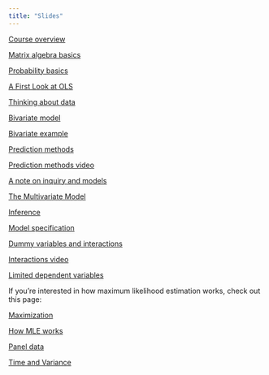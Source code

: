 ```yaml
---
title: "Slides"
---
```


[Course overview](/slides/overview25.qmd)

[Matrix algebra basics](/slides/matrix25.qmd)

[Probability basics](/slides/probability25.qmd)

[A First Look at OLS](/slides/linearmodelfirstlook.qmd)

[Thinking about data](/slides/thinkingdata25.qmd)

[Bivariate model](/slides/bivariate25.qmd)

[Bivariate example](/slides/bivariateexample25.qmd)

<!-- [Multivariate model](multivariate24.qmd) -->

[Prediction methods](/slides/predictionmethods25.qmd) 

[Prediction methods video](https://youtu.be/1KUWg6bATRk)

[A note on inquiry and models](/slides/inquiry25.qmd)

[The Multivariate Model](/slides/multivariate25.qmd)

<!-- [Normality](normality24.qmd) -->

[Inference](/slides/inference25.qmd)

[Model specification](/slides/specification25.qmd)

[Dummy variables and interactions](/slides/interactions25.qmd)

[Interactions video](https://youtu.be/8D0Y1SpVIGQ)

[Limited dependent variables](/slides/limiteddv25.qmd)

If you're interested in how maximum likelihood estimation works, check out this page:

[Maximization](https://clavedark.github.io/MLEfall24/llfmax24.html)

[How MLE works](/slides/mle-iterations25.qmd)

[Panel data](/slides/panel25.qmd)

[Time and Variance](/slides/timevariance25.qmd)

<!-- [Variance](variance24.qmd) -->

<!-- [Instrumental variables](causal24.qmd) -->
